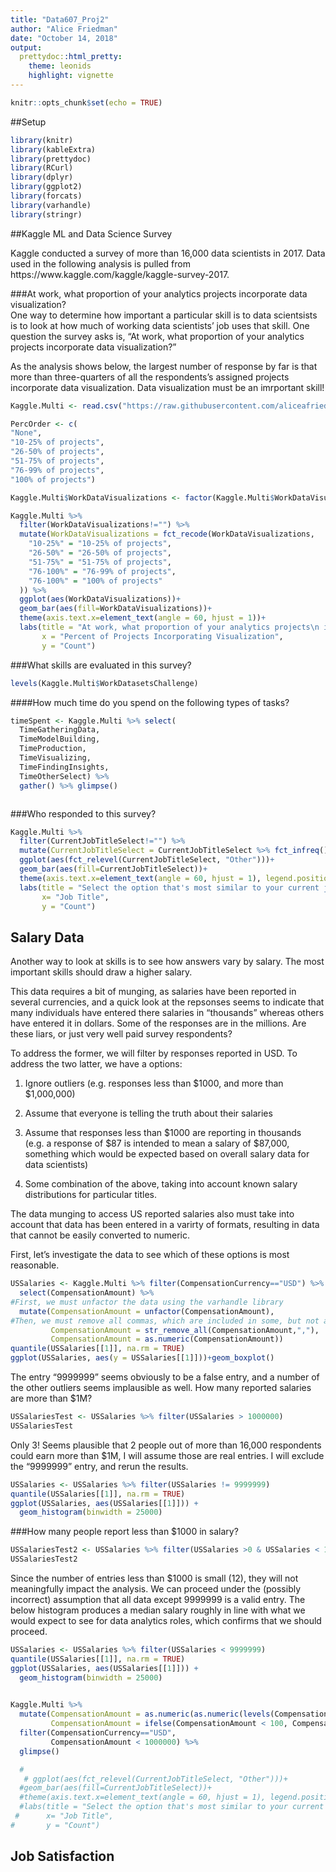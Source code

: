 ```yaml
---
title: "Data607_Proj2"
author: "Alice Friedman"
date: "October 14, 2018"
output:
  prettydoc::html_pretty:
    theme: leonids
    highlight: vignette
---
```


```r
knitr::opts_chunk$set(echo = TRUE)
```

##Setup
```r
library(knitr)
library(kableExtra)
library(prettydoc)
library(RCurl)
library(dplyr)
library(ggplot2)
library(forcats)
library(varhandle)
library(stringr)
```

##Kaggle ML and Data Science Survey

Kaggle conducted a survey of more than 16,000 data scientists in 2017. Data used in the following analysis is pulled from https://www.kaggle.com/kaggle/kaggle-survey-2017.

###At work, what proportion of your analytics projects incorporate data visualization?	
One way to determine how important a particular skill is to data scientsists is to look at how much of working data scientists' job uses that skill. One question the survey asks is, "At work, what proportion of your analytics projects incorporate data visualization?"

As the analysis shows below, the largest number of response by far is that more than three-quarters of all the respondents's assigned projects incorporate data visualization. Data visualization must be an imrportant skill!

```r
Kaggle.Multi <- read.csv("https://raw.githubusercontent.com/aliceafriedman/DATA607_Proj3/master/multipleChoiceResponses.csv", sep=",", header = TRUE)
```

```r
PercOrder <- c(
"None",
"10-25% of projects",
"26-50% of projects",
"51-75% of projects",
"76-99% of projects",
"100% of projects")

Kaggle.Multi$WorkDataVisualizations <- factor(Kaggle.Multi$WorkDataVisualizations, PercOrder)

Kaggle.Multi %>% 
  filter(WorkDataVisualizations!="") %>%
  mutate(WorkDataVisualizations = fct_recode(WorkDataVisualizations,
    "10-25%" = "10-25% of projects",
    "26-50%" = "26-50% of projects",
    "51-75%" = "51-75% of projects",
    "76-100%" = "76-99% of projects",
    "76-100%" = "100% of projects"
  )) %>% 
  ggplot(aes(WorkDataVisualizations))+
  geom_bar(aes(fill=WorkDataVisualizations))+
  theme(axis.text.x=element_text(angle = 60, hjust = 1))+
  labs(title = "At work, what proportion of your analytics projects\n incorportate data visualizations?",
       x = "Percent of Projects Incorporating Visualization",
       y = "Count")
```


###What skills are evaluated in this survey?

```r
levels(Kaggle.Multi$WorkDatasetsChallenge)
```

####How much time do you spend on the following types of tasks?
```r
timeSpent <- Kaggle.Multi %>% select(
  TimeGatheringData,
  TimeModelBuilding,
  TimeProduction,
  TimeVisualizing,
  TimeFindingInsights,
  TimeOtherSelect) %>% 
  gather() %>% glimpse()



```

###Who responded to this survey?

```r
Kaggle.Multi %>% 
  filter(CurrentJobTitleSelect!="") %>%
  mutate(CurrentJobTitleSelect = CurrentJobTitleSelect %>% fct_infreq() %>% fct_rev()) %>% 
  ggplot(aes(fct_relevel(CurrentJobTitleSelect, "Other")))+
  geom_bar(aes(fill=CurrentJobTitleSelect))+
  theme(axis.text.x=element_text(angle = 60, hjust = 1), legend.position="none")+
  labs(title = "Select the option that's most similar to your current job/professional \ntitle (or most recent title if retired)",
       x= "Job Title",
       y = "Count")
```

## Salary Data

Another way to look at skills is to see how answers vary by salary. The most important skills should draw a higher salary.

This data requires a bit of munging, as salaries have been reported in several currencies, and a quick look at the repsonses seems to indicate that many individuals have entered there salaries in "thousands" whereas others have entered it in dollars. Some of the responses are in the millions. Are these liars, or just very well paid survey respondents?

To address the former, we will filter by responses reported in USD. To address the two latter, we have a options:

1. Ignore outliers (e.g. responses less than \$1000, and more than \$1,000,000)

2.  Assume that everyone is telling the truth about their salaries

3.  Assume that responses less than \$1000 are reporting in thousands (e.g. a response of $87 is intended to mean a salary of \$87,000, something which would be expected based on overall salary data for data scientists)

4. Some combination of the above, taking into account known salary distributions for particular titles.

The data munging to access US reported salaries also must take into account that data has been entered in a varirty of formats, resulting in data that cannot be easily converted to numeric.

First, let's investigate the data to see which of these options is most reasonable.

```r
USSalaries <- Kaggle.Multi %>% filter(CompensationCurrency=="USD") %>% 
  select(CompensationAmount) %>% 
#First, we must unfactor the data using the varhandle library
  mutate(CompensationAmount = unfactor(CompensationAmount), 
#Then, we must remove all commas, which are included in some, but not all, data entries before we can finally convert to numeric
         CompensationAmount = str_remove_all(CompensationAmount,","),
         CompensationAmount = as.numeric(CompensationAmount))
quantile(USSalaries[[1]], na.rm = TRUE)
ggplot(USSalaries, aes(y = USSalaries[[1]]))+geom_boxplot()
```

The entry "9999999" seems obviously to be a false entry, and a number of the other outliers seems implausible as well. How many reported salaries are more than \$1M?

```r
USSalariesTest <- USSalaries %>% filter(USSalaries > 1000000)
USSalariesTest
```

Only 3! Seems plausible that 2 people out of more than 16,000 respondents could earn more than $1M, I will assume those are real entries. I will exclude the "9999999" entry, and rerun the results.

```r
USSalaries <- USSalaries %>% filter(USSalaries != 9999999)
quantile(USSalaries[[1]], na.rm = TRUE)
ggplot(USSalaries, aes(USSalaries[[1]])) + 
  geom_histogram(binwidth = 25000)
```

###How many people report less than $1000 in salary?
```r
USSalariesTest2 <- USSalaries %>% filter(USSalaries >0 & USSalaries < 1000)
USSalariesTest2
```

Since the number of entries less than \$1000 is small (12), they will not meaningfully impact the analysis. We can proceed under the (possibly incorrect) assumption that all data except 9999999 is a valid entry. The below histogram produces a median salary roughly in line with what we would expect to see for data analytics roles, which confirms that we should proceed.

```r
USSalaries <- USSalaries %>% filter(USSalaries < 9999999)
quantile(USSalaries[[1]], na.rm = TRUE)
ggplot(USSalaries, aes(USSalaries[[1]])) + 
  geom_histogram(binwidth = 25000)
                                    
```

```r
Kaggle.Multi %>% 
  mutate(CompensationAmount = as.numeric(as.numeric(levels(CompensationAmount)[CompensationAmount])),
         CompensationAmount = ifelse(CompensationAmount < 100, CompensationAmount*1000, CompensationAmount)) %>%  
  filter(CompensationCurrency=="USD",
         CompensationAmount < 1000000) %>%
  glimpse()

  #
   # ggplot(aes(fct_relevel(CurrentJobTitleSelect, "Other")))+
  #geom_bar(aes(fill=CurrentJobTitleSelect))+
  #theme(axis.text.x=element_text(angle = 60, hjust = 1), legend.position="none")+
  #labs(title = "Select the option that's most similar to your current job/professional \ntitle (or most recent title if retired)",
 #      x= "Job Title",
#       y = "Count")
```

## Job Satisfaction

